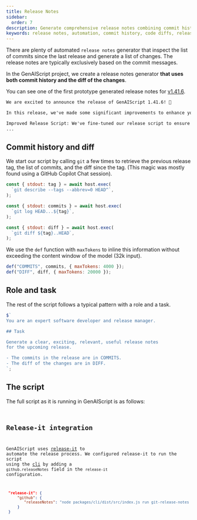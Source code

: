 ```yaml
---
title: Release Notes
sidebar:
  order: 7
description: Generate comprehensive release notes combining commit history and code diffs
keywords: release notes, automation, commit history, code diffs, release management
---
```



There are plenty of automated `release notes` generator
that inspect the list of commits since the last release and generate a list of changes.
The release notes are typically exclusively based on the commit messages.

In the GenAIScript project, we create a release notes generator **that uses
both commit history and the diff of the changes**.

You can see one of the first prototype generated
release notes for [v1.41.6](https://github.com/microsoft/genaiscript/releases/tag/1.41.6).

```markdown wrap
We are excited to announce the release of GenAIScript 1.41.6! 🎉

In this release, we've made some significant improvements to enhance your experience. Here are the key changes:

Improved Release Script: We've fine-tuned our release script to ensure smoother and more efficient releases in the future. 🛠️
...
```

## Commit history and diff

We start our script by calling `git` a few times to retrieve the previous release tag,
the list of commits, and the diff since the tag.
(This magic was mostly found using a GitHub Copilot Chat session).

```js title="git-release-notes.genai.mjs" wrap
const { stdout: tag } = await host.exec(
  `git describe --tags --abbrev=0 HEAD^`,
);

const { stdout: commits } = await host.exec(
  `git log HEAD...${tag}`,
);

const { stdout: diff } = await host.exec(
  `git diff ${tag}..HEAD`,
);
```

We use the `def` function with `maxTokens` to inline this information without exceeding the content window
of the model (32k input).

```js title="git-release-notes.genai.mjs" wrap
def("COMMITS", commits, { maxTokens: 4000 });
def("DIFF", diff, { maxTokens: 20000 });
```

## Role and task

The rest of the script follows a typical pattern with a role and a task.

```js wrap
$`
You are an expert software developer and release manager.

## Task

Generate a clear, exciting, relevant, useful release notes
for the upcoming release. 

- The commits in the release are in COMMITS.
- The diff of the changes are in DIFF.
`;
```

## The script

The full script as it is running in GenAIScript is as follows:

<Code
  code={scriptSrc}
  wrap={true}
  lang="js"
  title="git-release-notes.genai.mjs"
/>

## Release-it integration

GenAIScript uses [release-it](https://github.com/release-it/release-it)
to automate the release process. We configured release-it to run the script using the [cli](/genaiscript/reference/cli)
by adding a `github.releaseNotes` field in the `release-it` configuration.

```json title="package.json" wrap
 "release-it": {
     "github": {
        "releaseNotes": "node packages/cli/dist/src/index.js run git-release-notes --cache --cache-name releases --no-run-trace --no-output-trace"
     }
 }
```
